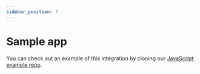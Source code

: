 ```yaml
---
sidebar_position: 7
---
```


# Sample app

You can check out an example of this integration by cloning our
[JavaScript example repo](https://github.com/dyte-in/javascript-sample-app).
